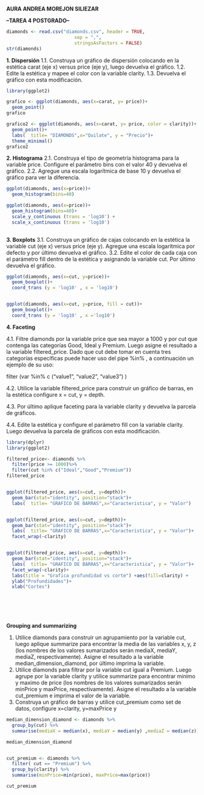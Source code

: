**AURA ANDREA MOREJON SILIEZAR**

**--TAREA 4 POSTGRADO--**

```r

diamonds <- read.csv("diamonds.csv", header = TRUE,
                         sep = ",",
                         stringsAsFactors = FALSE)
str(diamonds)
```

**1. Dispersión** 1.1. Construya un gráfico de dispersión colocando en la estética carat (eje x) versus price (eje y), luego devuelva el gráfico. 1.2. Edite la estética y mapee el color con la variable clarity. 1.3. Devuelva el gráfico con esta modificación.

```r
library(ggplot2)

grafico <- ggplot(diamonds, aes(x=carat, y= price))+
  geom_point()
grafico

grafico2 <- ggplot(diamonds, aes(x=carat, y= price, color = clarity))+
  geom_point()+
  labs(  title= "DIAMONDS",x="Quilate", y = "Precio")+
  theme_minimal()
grafico2

```

**2. Histograma** 2.1. Construya el tipo de geometría histograma para la variable price. Configure el parámetro bins con el valor 40 y devuelva el gráfico. 2.2. Agregue una escala logarítmica de base 10 y devuelva el gráfico para ver la diferencia.

```r

ggplot(diamonds, aes(x=price))+
  geom_histogram(bins=40)

ggplot(diamonds, aes(x=price))+
  geom_histogram(bins=40)+
  scale_y_continuous (trans = 'log10') +
  scale_x_continuous (trans = 'log10')
  

```

**3. Boxplots** 3.1. Construya un gráfico de cajas colocando en la estética la variable cut (eje x) versus price (eje y). Agregue una escala logarítmica por defecto y por último devuelva el gráfico. 3.2. Edite el color de cada caja con el parámetro fill dentro de la estética y asignando la variable cut. Por último devuelva el gráfico.

```r
ggplot(diamonds, aes(x=cut, y=price))+
  geom_boxplot()+
  coord_trans (y = 'log10' , x = 'log10')


ggplot(diamonds, aes(x=cut, y=price, fill = cut))+
  geom_boxplot()+
  coord_trans (y = 'log10' , x ='log10')


```

**4. Faceting**

4.1. Filtre diamonds por la variable price que sea mayor a 1000 y por cut que contenga las categorías Good, Ideal y Premium. Luego asigne el resultado a la variable filtered_price. Dado que cut debe tomar en cuenta tres categorías específicas puede hacer uso del pipe %in% , a continuación un ejemplo de su uso:

filter (var %in% c ("value1", "value2", "value3") )

4.2. Utilice la variable filtered_price para construir un gráfico de barras, en la estética configure x = cut, y = depth.

4.3. Por último aplique faceting para la variable clarity y devuelva la parcela de gráficos.

4.4. Edite la estética y configure el parámetro fill con la variable clarity. Luego devuelva la parcela de gráficos con esta modificación.

```r
library(dplyr)
library(ggplot2)

filtered_price<- diamonds %>%
  filter(price >= 1000)%>%
  filter(cut %in% c("Ideal","Good","Premium"))
filtered_price


ggplot(filtered_price, aes(x=cut, y=depth))+
  geom_bar(stat="identity", position="stack")+
  labs(  title= "GRAFICO DE BARRAS",x="Caracteristica", y = "Valor")


ggplot(filtered_price, aes(x=cut, y=depth))+
  geom_bar(stat="identity", position="stack")+
  labs(  title= "GRAFICO DE BARRAS",x="Caracteristica", y = "Valor")+
  facet_wrap(~clarity)


ggplot(filtered_price, aes(x=cut, y=depth))+
  geom_bar(stat="identity", position="stack")+
  labs(  title= "GRAFICO DE BARRAS",x="Caracteristica", y = "Valor")+
  facet_wrap(~clarity)+
  labs(title = "Grafica profundidad vs corte") +aes(fill=clarity) + 
  ylab("Profundidades")+
  xlab("Cortes")



  
 

```

**Grouping and summarizing**

1.  Utilice diamonds para construir un agrupamiento por la variable cut, luego aplique summarize para encontrar la media de las variables x, y, z (los nombres de los valores sumarizados serán mediaX, mediaY, mediaZ, respectivamente). Asigne el resultado a la variable median_dimension_diamond, por último imprima la variable.
2.  Utilice diamonds para filtrar por la variable cut igual a Premium. Luego agrupe por la variable clarity y utilice summarize para encontrar minimo y maximo de price (los nombres de los valores sumarizados serán minPrice y maxPrice, respectivamente). Asigne el resultado a la variable cut_premium e imprima el valor de la variable.
3.  Construya un gráfico de barras y utilice cut_premium como set de datos, configure x=clarity, y=maxPrice y

```r
median_dimension_diamond <- diamonds %>% 
  group_by(cut) %>%
  summarise(mediaX = median(x), mediaY = median(y) ,mediaZ = median(z))

median_dimension_diamond


cut_premium <- diamonds %>%
  filter( cut == "Premium") %>%
  group_by(clarity) %>%
  summarise(minPrice=min(price), maxPrice=max(price))

cut_premium
```
